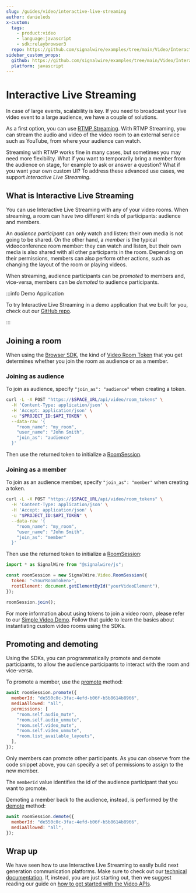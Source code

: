 ```yaml
---
slug: /guides/video/interactive-live-streaming
author: danieleds
x-custom:
  tags:
    - product:video
    - language:javascript
    - sdk:relaybrowser3
  repo: https://github.com/signalwire/examples/tree/main/Video/Interactive-Live-Streaming
sidebar_custom_props:
  github: https://github.com/signalwire/examples/tree/main/Video/Interactive-Live-Streaming
  platform: javascript
---
```


# Interactive Live Streaming

In case of large events, scalability is key. If you need to broadcast your live
video event to a large audience, we have a couple of solutions.

As a first option, you can use [RTMP Streaming](/sdks/relay-browser-sdk/guides/video/streaming-to-youtube-and-other-platforms).
With RTMP Streaming, you can stream the audio and video of the video room to an
external service such as YouTube, from where your audience can watch.

Streaming with RTMP works fine in many cases, but sometimes you may need more
flexibility. What if you want to temporarily bring a member from the audience on
stage, for example to ask or answer a question? What if you want your own custom
UI? To address these advanced use cases, we support _Interactive Live Streaming_.

## What is Interactive Live Streaming

You can use Interactive Live Streaming with any of your video rooms. When
streaming, a room can have two different kinds of participants: audience and
members.

An _audience participant_ can only watch and listen: their own media is not
going to be shared. On the other hand, a _member_ is the typical videoconference
room member: they can watch and listen, but their own media is also shared with
all other participants in the room. Depending on their permissions, members can
also perform other actions, such as changing the layout of the room or playing
videos.

When streaming, audience participants can be _promoted_ to members and,
vice-versa, members can be _demoted_ to audience participants.

:::info Demo Application

To try Interactive Live Streaming in a demo application that we built for you,
check out our [GitHub repo](https://github.com/signalwire/examples/tree/main/Video/Interactive-Live-Streaming).

:::

## Joining a room

When using the [Browser SDK](/sdks/relay-browser-sdk), the kind of
[Video Room Token](/rest/signalwire-rest/endpoints/video/create-room-token) that you
get determines whether you join the room as audience or as a member.

### Joining as audience

To join as audience, specify `"join_as": "audience"` when creating a token.

```bash
curl -L -X POST "https://$SPACE_URL/api/video/room_tokens" \
  -H 'Content-Type: application/json' \
  -H 'Accept: application/json' \
  -u "$PROJECT_ID:$API_TOKEN" \
  --data-raw '{
    "room_name": "my_room",
    "user_name": "John Smith",
    "join_as": "audience"
  }'
```

Then use the returned token to initialize a
[RoomSession](/sdks/relay-browser-sdk/video/room-session).

### Joining as a member

To join as an audience member, specify `"join_as": "member"` when creating a token.

```bash
curl -L -X POST "https://$SPACE_URL/api/video/room_tokens" \
  -H 'Content-Type: application/json' \
  -H 'Accept: application/json' \
  -u "$PROJECT_ID:$API_TOKEN" \
  --data-raw '{
    "room_name": "my_room",
    "user_name": "John Smith",
    "join_as": "member"
  }'
```

Then use the returned token to initialize a
[RoomSession](/sdks/relay-browser-sdk/video/room-session):

```js
import * as SignalWire from "@signalwire/js";

const roomSession = new SignalWire.Video.RoomSession({
  token: "<YourRoomToken>",
  rootElement: document.getElementById("yourVideoElement"),
});

roomSession.join();
```

For more information about using tokens to join a video room, please refer to
our [Simple Video Demo](/video/getting-started/simple-video-demo).
Follow that guide to learn the basics about instantiating custom video rooms
using the SDKs.

## Promoting and demoting

Using the SDKs, you can programmatically promote and demote participants,
to allow the audience participants to interact with the room and vice-versa.

To promote a member, use the
[promote](/sdks/relay-browser-sdk/video/room-session#promote)
method:

```js
await roomSession.promote({
  memberId: "de550c0c-3fac-4efd-b06f-b5b8614b8966",
  mediaAllowed: "all",
  permissions: [
    "room.self.audio_mute",
    "room.self.audio_unmute",
    "room.self.video_mute",
    "room.self.video_unmute",
    "room.list_available_layouts",
  ],
});
```

Only members can promote other participants. As you can observe from the code
snippet above, you can specify a set of permissions to assign to the new member.

The `memberId` value identifies the id of the audience participant that you want to promote.

Demoting a member back to the audience, instead, is performed by the
[demote](/sdks/relay-browser-sdk/video/room-session#demote)
method:

```js
await roomSession.demote({
  memberId: "de550c0c-3fac-4efd-b06f-b5b8614b8966",
  mediaAllowed: "all",
});
```

## Wrap up

We have seen how to use Interactive Live Streaming to easily build next
generation communication platforms. Make sure to check out our [technical documentation](/sdks/relay-browser-sdk/video/room-session#promote).
If, instead, you are just starting out, then we suggest reading our guide on
[how to get started with the Video APIs](/video/getting-started/simple-video-demo).
